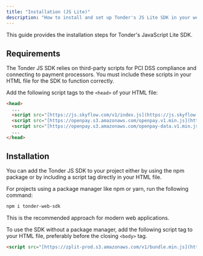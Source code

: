 ```yaml
---
title: "Installation (JS Lite)"
description: "How to install and set up Tonder's JS Lite SDK in your web project."
---
```


This guide provides the installation steps for Tonder's JavaScript Lite SDK.

## Requirements

The Tonder JS SDK relies on third-party scripts for PCI DSS compliance and connecting to payment processors. You must include these scripts in your HTML file for the SDK to function correctly.

Add the following script tags to the `<head>` of your HTML file:

```html title="index.html"
<head>
  ...
  <script src="[https://js.skyflow.com/v1/index.js](https://js.skyflow.com/v1/index.js)"></script>
  <script src="[https://openpay.s3.amazonaws.com/openpay.v1.min.js](https://openpay.s3.amazonaws.com/openpay.v1.min.js)"></script>
  <script src="[https://openpay.s3.amazonaws.com/openpay-data.v1.min.js](https://openpay.s3.amazonaws.com/openpay-data.v1.min.js)"></script>
  ...
</head>
````

## Installation

You can add the Tonder JS SDK to your project either by using the npm package or by including a script tag directly in your HTML file.

<AccordionGroup>
<Accordion title="NPM Package">
For projects using a package manager like npm or yarn, run the following command:

```bash
npm i tonder-web-sdk
```

This is the recommended approach for modern web applications.
</Accordion>

<Accordion title="Script Tag">

To use the SDK without a package manager, add the following script tag to your HTML file, preferably before the closing `<body>` tag.

```html
<script src="[https://zplit-prod.s3.amazonaws.com/v1/bundle.min.js](https://zplit-prod.s3.amazonaws.com/v1/bundle.min.js)"></script>
```
</Accordion>
</AccordionGroup>